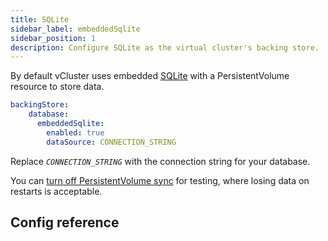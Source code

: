```yaml
---
title: SQLite
sidebar_label: embeddedSqlite
sidebar_position: 1
description: Configure SQLite as the virtual cluster's backing store.
---
```



By default vCluster uses embedded [SQLite](https://www.sqlite.org/index.html) with a PersistentVolume resource to store data.

```yaml
backingStore:
    database:
      embeddedSqlite:
        enabled: true
        dataSource: CONNECTION_STRING
```

Replace _`CONNECTION_STRING`_ with the connection string for your database.

You can [turn off PersistentVolume sync](vcluster/vcluster-yaml/sync/to-host/storage/persistent-volumes.mdx) for testing, where losing data on restarts is acceptable. 

## Config reference

<ConfigReference/>
